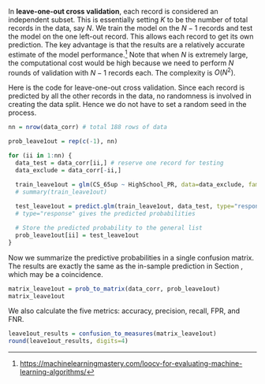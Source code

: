 In **leave-one-out cross validation**, each record is considered an independent subset. This is essentially setting $K$ to be the number of total records in the data, say $N$. We train the model on the $N-1$ records and test the model on the one left-out record. This allows each record to get its own prediction. The key advantage is that the results are a relatively accurate estimate of the model performance.^[<https://machinelearningmastery.com/loocv-for-evaluating-machine-learning-algorithms/>] Note that when $N$ is extremely large, the computational cost would be high because we need to perform $N$ rounds of validation with $N-1$ records each. The complexity is $O(N^2)$.  

Here is the code for leave-one-out cross validation. Since each record is predicted by all the other records in the data, no randomness is involved in creating the data split. Hence we do not have to set a random seed in the process.  

```r
nn = nrow(data_corr) # total 188 rows of data

prob_leave1out = rep(c(-1), nn)

for (ii in 1:nn) {
  data_test = data_corr[ii,] # reserve one record for testing
  data_exclude = data_corr[-ii,]

  train_leave1out = glm(CS_65up ~ HighSchool_PR, data=data_exclude, family="binomial")
  # summary(train_leave1out)
  
  test_leave1out = predict.glm(train_leave1out, data_test, type="response")
  # type="response" gives the predicted probabilities

  # Store the predicted probability to the general list
  prob_leave1out[ii] = test_leave1out
}
```

Now we summarize the predictive probabilities in a single confusion matrix. The results are exactly the same as the in-sample prediction in Section \ref{validation}, which may be a coincidence.

```r
matrix_leave1out = prob_to_matrix(data_corr, prob_leave1out)
matrix_leave1out
```

We also calculate the five metrics: accuracy, precision, recall, FPR, and FNR.  

```r
leave1out_results = confusion_to_measures(matrix_leave1out)
round(leave1out_results, digits=4)
```